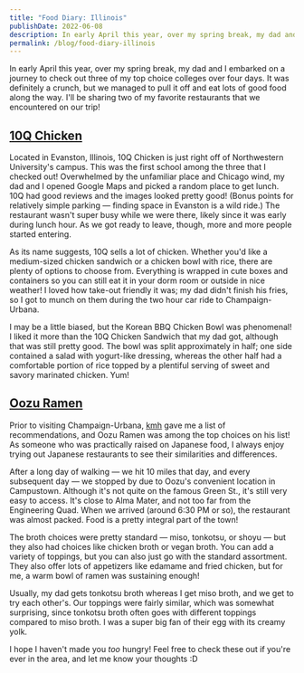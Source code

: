```yaml
---
title: "Food Diary: Illinois"
publishDate: 2022-06-08
description: In early April this year, over my spring break, my dad and I embarked on a journey to check out three of my top choice colleges over four days. It was definitely a crunch, but we managed to pull it off and eat lots of good food along the way.
permalink: /blog/food-diary-illinois
---
```



In early April this year, over my spring break, my dad and I embarked on a journey to check out three of my top choice colleges over four days. It was definitely a crunch, but we managed to pull it off and eat lots of good food along the way. I'll be sharing two of my favorite restaurants that we encountered on our trip!

## [10Q Chicken](https://www.10qchicken.com/)

Located in Evanston, Illinois, 10Q Chicken is just right off of Northwestern University's campus. This was the first school among the three that I checked out! Overwhelmed by the unfamiliar place and Chicago wind, my dad and I opened Google Maps and picked a random place to get lunch. 10Q had good reviews and the images looked pretty good! (Bonus points for relatively simple parking &mdash; finding space in Evanston is a wild ride.) The restaurant wasn't super busy while we were there, likely since it was early during lunch hour. As we got ready to leave, though, more and more people started entering.

As its name suggests, 10Q sells a lot of chicken. Whether you'd like a medium-sized chicken sandwich or a chicken bowl with rice, there are plenty of options to choose from. Everything is wrapped in cute boxes and containers so you can still eat it in your dorm room or outside in nice weather! I loved how take-out friendly it was; my dad didn't finish his fries, so I got to munch on them during the two hour car ride to Champaign-Urbana.

I may be a little biased, but the Korean BBQ Chicken Bowl was phenomenal! I liked it more than the 10Q Chicken Sandwich that my dad got, although that was still pretty good. The bowl was split approximately in half; one side contained a salad with yogurt-like dressing, whereas the other half had a comfortable portion of rice topped by a plentiful serving of sweet and savory marinated chicken. Yum!

<BlogImage src={tenq} alt="Korean BBQ Chicken Bowl; $8.49" />

## [Oozu Ramen](https://oozuramen.com/)

Prior to visiting Champaign-Urbana, [kmh](https://kmh.zone) gave me a list of recommendations, and Oozu Ramen was among the top choices on his list! As someone who was practically raised on Japanese food, I always enjoy trying out Japanese restaurants to see their similarities and differences.

After a long day of walking &mdash; we hit 10 miles that day, and every subsequent day &mdash; we stopped by due to Oozu's convenient location in Campustown. Although it's not quite on the famous Green St., it's still very easy to access. It's close to Alma Mater, and not too far from the Engineering Quad. When we arrived (around 6:30 PM or so), the restaurant was almost packed. Food is a pretty integral part of the town!

The broth choices were pretty standard &mdash; miso, tonkotsu, or shoyu &mdash; but they also had choices like chicken broth or vegan broth. You can add a variety of toppings, but you can also just go with the standard assortment. They also offer lots of appetizers like edamame and fried chicken, but for me, a warm bowl of ramen was sustaining enough!

Usually, my dad gets tonkotsu broth whereas I get miso broth, and we get to try each other's. Our toppings were fairly similar, which was somewhat surprising, since tonkotsu broth often goes with different toppings compared to miso broth. I was a super big fan of their egg with its creamy yolk.

<BlogImage src={oozu} alt="Miso Ramen; $13.50" />

I hope I haven't made you _too_ hungry! Feel free to check these out if you're ever in the area, and let me know your thoughts :D
